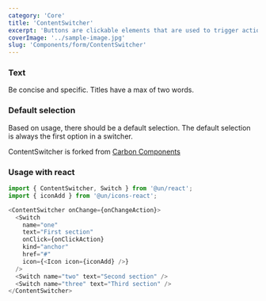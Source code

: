 ```yaml
---
category: 'Core'
title: 'ContentSwitcher'
excerpt: 'Buttons are clickable elements that are used to trigger actions.'
coverImage: '../sample-image.jpg'
slug: 'Components/form/ContentSwitcher'
---
```


### Text

Be concise and specific. Titles have a max of two words.

### Default selection

Based on usage, there should be a default selection. The default selection is always the first option in a switcher.

ContentSwitcher is forked from [Carbon Components](https://www.carbondesignsystem.com/components/content-switcher/code)

### Usage with react

```js
import { ContentSwitcher, Switch } from '@un/react';
import { iconAdd } from '@un/icons-react';
```

```js
<ContentSwitcher onChange={onChangeAction}>
  <Switch
    name="one"
    text="First section"
    onClick={onClickAction}
    kind="anchor"
    href="#"
    icon={<Icon icon={iconAdd} />}
  />
  <Switch name="two" text="Second section" />
  <Switch name="three" text="Third section" />
</ContentSwitcher>
```

